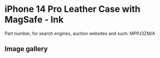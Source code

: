 
# iPhone 14 Pro Leather Case with MagSafe - Ink

Part number, for search engines, auction websites and such: MPPJ3ZM/A

## Image gallery

<div style={{ width: '100%', maxWidth: '768px' }}>
<GalleryComponent
    images={[
      {
        original: "/everysource/MPPJ3.webp",
        thumbnail: "/everypreview/MPPJ3.webp",
      },
      {
        original: "/everysource/MPPJ3_AV1.webp",
        thumbnail: "/everypreview/MPPJ3_AV1.webp",
      },
      {
        original: "/everysource/MPPJ3_AV2.webp",
        thumbnail: "/everypreview/MPPJ3_AV2.webp",
      },
      {
        original: "/everysource/MPPJ3_AV3.webp",
        thumbnail: "/everypreview/MPPJ3_AV3.webp",
      },
      {
        original: "/everysource/MPPJ3_AV4.webp",
        thumbnail: "/everypreview/MPPJ3_AV4.webp",
      },
      {
        original: "/everysource/MPPJ3_AV5.webp",
        thumbnail: "/everypreview/MPPJ3_AV5.webp",
      }
    ]}
  />
</div>